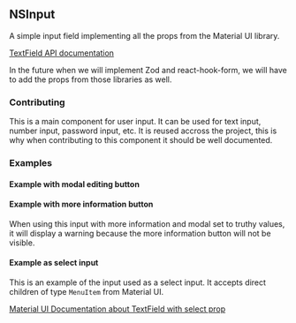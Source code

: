 

<Meta of={NSInputStories} />

## NSInput
A simple input field implementing all the props from the Material UI library. 

[TextField API documentation](https://material-ui.com/api/text-field/)

In the future when we will implement Zod and react-hook-form, we will have to add the props from those libraries as well.



### Contributing
This is a main component for user input. It can be used for text input, number input, password input, etc.
It is reused accross the project, this is why when contributing to this component it should be well documented.

### Examples
#### Example with modal editing button 

<Canvas of={NSInputStories.Example} withToolbar/>

#### Example with more information button
When using this input with more information and modal set to truthy values,
it will display a warning because the more information button will not be visible.

<Canvas of={NSInputStories.MoreInformationButton} withToolbar/>

#### Example as select input
This is an example of the input used as a select input. It accepts direct children of type `MenuItem` from Material UI.

[Material UI Documentation about TextField with select prop](https://mui.com/material-ui/api/text-field/#text-field-prop-select)
<Canvas of={NSInputStories.AsSelectInput} withToolbar/>